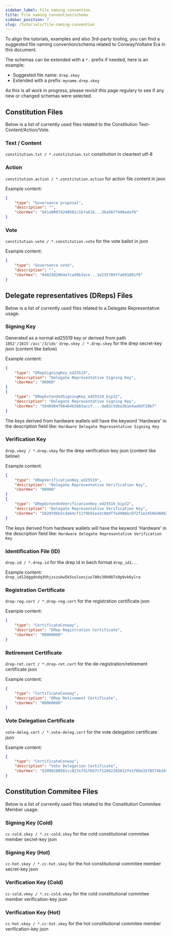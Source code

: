 ```yaml
---
sidebar_label: File naming convention 
title: File naming convention/schema
sidebar_position: 7
slug: /tutorials/file-naming-convention
---
```


To align the tutorials, examples and also 3rd-party tooling, you can find a suggested file naming convention/schema related to Conway/Voltaire Era in this document.

The schemas can be extended with a `*.` prefix if needed, here is an example:
- Suggested file name: `drep.skey`
- Extended with a prefix: `myname.drep.skey`

As this is all work in progress, please revisit this page regulary to see if any new or changed schemas were selected.

## Constitution Files

Below is a list of currently used files related to the Constitution Text-Content/Action/Vote.

### Text / Content
`constitution.txt / *.constitution.txt` constitution in cleartext utf-8

### Action
`constitution.action / *.constitution.action` for action file content in json

Example content:
```json
{
    "type": "Governance proposal",
    "description": "",
    "cborHex": "841a000f4240581c1b7a61b...36a56ff490a4af6"
}
```

### Vote
`constitution.vote / *.constitution.vote` for the vote ballot in json

Example content:
```json
{
    "type": "Governance vote",
    "description": "",
    "cborHex": "8482582064e7cad9b3ece...1e235709ffa691001f6"
}
```


## Delegate representatives (DReps) Files

Below is a list of currently used files related to a Delegate Representative usage.

### Signing Key
Generated as a normal ed25519 key or derived from path `1852'/1815'/acc'/3/idx'` 
`drep.skey / *.drep.skey` for the drep secret-key json (content like below)

Example content:
```json
{
    "type": "DRepSigningKey_ed25519",
    "description": "Delegate Representative Signing Key",
    "cborHex": "00000"
}
{
    "type": "DRepExtendedSigningKey_ed25519_bip32",
    "description": "Delegate Representative Signing Key",
    "cborHex": "5840d84f8646463b03accf....da82c5dba3b1e4aa0df20b7"
}
```
The keys derived from hardware wallets will have the keyword 'Hardware' in the description field like:
`Hardware Delegate Representative Signing Key`

### Verification Key
`drep.vkey / *.drep.vkey` for the drep verification-key json (content like below)

Example content:
```json
{
    "type": "DRepVerificationKey_ed25519",
    "description": "Delegate Representative Verification Key",
    "cborHex": "00000"
}
{
    "type": "DRepExtendedVerificationKey_ed25519_bip32",
    "description": "Delegate Representative Verification Key",
    "cborHex": "5820fd6b3cda64cf11f9b91ea3c88dffed906bc872f1e24566d68637c718788638d9"
}
```
The keys derived from hardware wallets will have the keyword 'Hardware' in the description field like:
`Hardware Delegate Representative Verification Key`

### Identification File (ID)
`drep.id / *.drep.id` for the drep id in bech format `drep_id1...`

Example content:
`drep_id12dggdndq3hhjzszukw5k5sulsesjux780s39h087s0p9vk6ylra`

### Registration Certificate
`drep-reg.cert / *.drep-reg.cert` for the registration certificate json

Example content:
```json
{
    "type": "CertificateConway",
    "description": "DRep Registration Certificate",
    "cborHex": "00000000"
}
```

### Retirement Certificate
`drep-ret.cert / *.drep-ret.cert` for the de-registration/retirement certificate json

Example content:
```json
{
    "type": "CertificateConway",
    "description": "DRep Retirement Certificate",
    "cborHex": "00000000"
}
```

### Vote Delegation Certificate
`vote-deleg.cert / *.vote-deleg.cert` for the vote delegation certificate json

Example content:
```json
{ 
	"type": "CertificateConway",
	"description": "Vote Delegation Certificate",
	"cborHex": "83098200581cc827e7d1fb57cf12662203612fe1f0bb3578574b16f90f4a78cd355c8200581c44924d8233e23a4eda97ba2ce0a336d6152171e70960396b4903eb8a"
}
```

## Constitution Commitee Files

Below is a list of currently used files retated to the Constitution Commitee Member usage.

### Signing Key (Cold)
`cc-cold.skey / *.cc-cold.skey` for the cold constitutional commitee member secret-key json

### Signing Key (Hot)
`cc-hot.skey / *.cc-hot.skey` for the hot constitutional commitee member secret-key json

### Verification Key (Cold)
`cc-cold.vkey / *.cc-cold.vkey` for the cold constitutional commitee member verification-key json

### Verification Key (Hot)
`cc-hot.vkey / *.cc-hot.vkey` for the hot constitutional commitee member verification-key json


